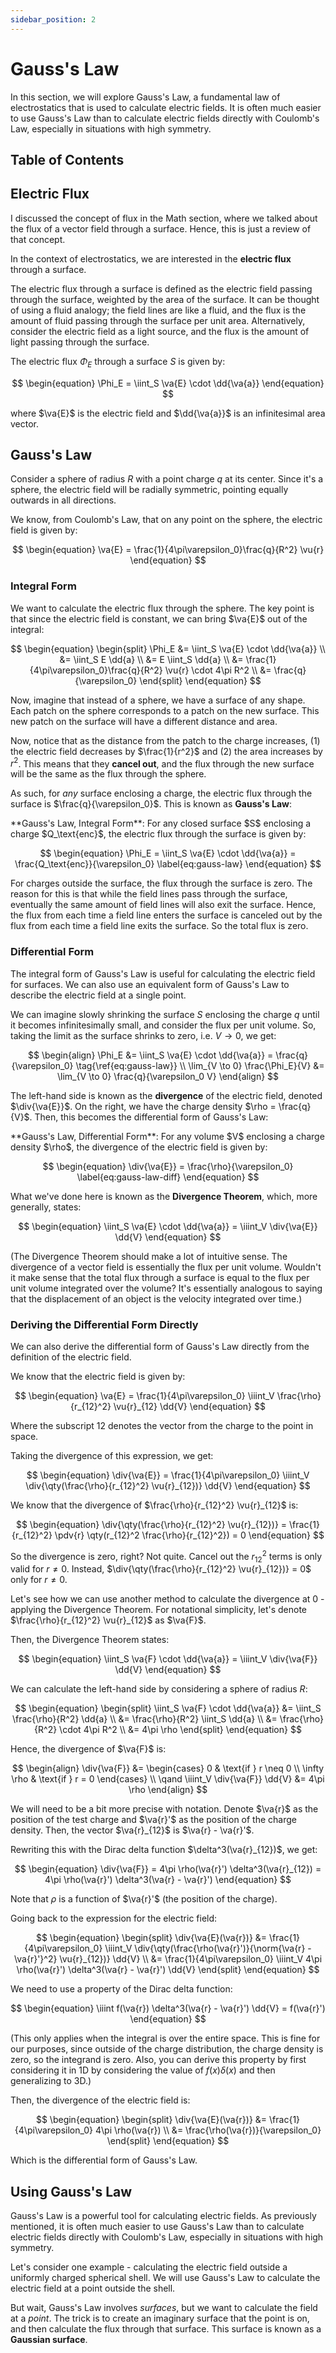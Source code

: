 ```yaml
---
sidebar_position: 2
---
```




# Gauss's Law

In this section, we will explore Gauss's Law, a fundamental law of electrostatics that is used to calculate electric fields.
It is often much easier to use Gauss's Law than to calculate electric fields directly with Coulomb's Law, especially in situations with high symmetry.

## Table of Contents

<TOCInline toc={toc} />

## Electric Flux

I discussed the concept of flux in the Math section, where we talked about the flux of a vector field through a surface.
Hence, this is just a review of that concept.

In the context of electrostatics, we are interested in the **electric flux** through a surface.

The electric flux through a surface is defined as the electric field passing through the surface, weighted by the area of the surface.
It can be thought of using a fluid analogy; the field lines are like a fluid, and the flux is the amount of fluid passing through the surface per unit area.
Alternatively, consider the electric field as a light source, and the flux is the amount of light passing through the surface.

The electric flux $\Phi_E$ through a surface $S$ is given by:

$$
\begin{equation}
\Phi_E = \iint_S \va{E} \cdot \dd{\va{a}}
\end{equation}
$$

where $\va{E}$ is the electric field and $\dd{\va{a}}$ is an infinitesimal area vector.

## Gauss's Law

Consider a sphere of radius $R$ with a point charge $q$ at its center.
Since it's a sphere, the electric field will be radially symmetric, pointing equally outwards in all directions.

We know, from Coulomb's Law, that on any point on the sphere, the electric field is given by:

$$
\begin{equation}
\va{E} = \frac{1}{4\pi\varepsilon_0}\frac{q}{R^2} \vu{r}
\end{equation}
$$

### Integral Form

We want to calculate the electric flux through the sphere.
The key point is that since the electric field is constant, we can bring $\va{E}$ out of the integral:

$$
\begin{equation}
\begin{split}
\Phi_E &= \iint_S \va{E} \cdot \dd{\va{a}} \\
&= \iint_S E \dd{a} \\
&= E \iint_S \dd{a} \\
&= \frac{1}{4\pi\varepsilon_0}\frac{q}{R^2} \vu{r} \cdot 4\pi R^2 \\
&= \frac{q}{\varepsilon_0}
\end{split}
\end{equation}
$$

Now, imagine that instead of a sphere, we have a surface of any shape.
Each patch on the sphere corresponds to a patch on the new surface.
This new patch on the surface will have a different distance and area.

Now, notice that as the distance from the patch to the charge increases, (1) the electric field decreases by $\frac{1}{r^2}$ and (2) the area increases by $r^2$.
This means that they **cancel out**, and the flux through the new surface will be the same as the flux through the sphere.

As such, for *any* surface enclosing a charge, the electric flux through the surface is $\frac{q}{\varepsilon_0}$.
This is known as **Gauss's Law**:

<Boxed>
**Gauss's Law, Integral Form**: For any closed surface $S$ enclosing a charge $Q_\text{enc}$, the electric flux through the surface is given by:

$$
\begin{equation}
\Phi_E = \iint_S \va{E} \cdot \dd{\va{a}} = \frac{Q_\text{enc}}{\varepsilon_0} \label{eq:gauss-law}
\end{equation}
$$

</Boxed>

For charges outside the surface, the flux through the surface is zero.
The reason for this is that while the field lines pass through the surface, eventually the same amount of field lines will also exit the surface.
Hence, the flux from each time a field line enters the surface is canceled out by the flux from each time a field line exits the surface.
So the total flux is zero.

### Differential Form

The integral form of Gauss's Law is useful for calculating the electric field for surfaces.
We can also use an equivalent form of Gauss's Law to describe the electric field at a single point.

We can imagine slowly shrinking the surface $S$ enclosing the charge $q$ until it becomes infinitesimally small, and consider the flux per unit volume.
So, taking the limit as the surface shrinks to zero, i.e. $V \to 0$, we get:

$$
\begin{align}
\Phi_E &= \iint_S \va{E} \cdot \dd{\va{a}} = \frac{q}{\varepsilon_0} \tag{\ref{eq:gauss-law}} \\
\lim_{V \to 0} \frac{\Phi_E}{V} &= \lim_{V \to 0} \frac{q}{\varepsilon_0 V}
\end{align}
$$

The left-hand side is known as the **divergence** of the electric field, denoted $\div{\va{E}}$. On the right, we have the charge density $\rho = \frac{q}{V}$.
Then, this becomes the differential form of Gauss's Law:

<Boxed>
**Gauss's Law, Differential Form**: For any volume $V$ enclosing a charge density $\rho$, the divergence of the electric field is given by:

$$
\begin{equation}
\div{\va{E}} = \frac{\rho}{\varepsilon_0} \label{eq:gauss-law-diff}
\end{equation}
$$

</Boxed>

What we've done here is known as the **Divergence Theorem**, which, more generally, states:

$$
\begin{equation}
\iint_S \va{E} \cdot \dd{\va{a}} = \iiint_V \div{\va{E}} \dd{V}
\end{equation}
$$

(The Divergence Theorem should make a lot of intuitive sense.
The divergence of a vector field is essentially the flux per unit volume.
Wouldn't it make sense that the total flux through a surface is equal to the flux per unit volume integrated over the volume?
It's essentially analogous to saying that the displacement of an object is the velocity integrated over time.)

### Deriving the Differential Form Directly

We can also derive the differential form of Gauss's Law directly from the definition of the electric field.

We know that the electric field is given by:

$$
\begin{equation}
\va{E} = \frac{1}{4\pi\varepsilon_0} \iiint_V \frac{\rho}{r_{12}^2} \vu{r}_{12} \dd{V}
\end{equation}
$$

Where the subscript $12$ denotes the vector from the charge to the point in space.

Taking the divergence of this expression, we get:

$$
\begin{equation}
\div{\va{E}} = \frac{1}{4\pi\varepsilon_0} \iiint_V \div{\qty(\frac{\rho}{r_{12}^2} \vu{r}_{12})} \dd{V}
\end{equation}
$$

We know that the divergence of $\frac{\rho}{r_{12}^2} \vu{r}_{12}$ is:

$$
\begin{equation}
\div{\qty(\frac{\rho}{r_{12}^2} \vu{r}_{12})} = \frac{1}{r_{12}^2} \pdv{r} \qty(r_{12}^2 \frac{\rho}{r_{12}^2}) = 0
\end{equation}
$$

So the divergence is zero, right?
Not quite. Cancel out the $r_{12}^2$ terms is only valid for $r \neq 0$.
Instead, $\div{\qty(\frac{\rho}{r_{12}^2} \vu{r}_{12})} = 0$ only for $r \neq 0$.

Let's see how we can use another method to calculate the divergence at $0$ - applying the Divergence Theorem.
For notational simplicity, let's denote $\frac{\rho}{r_{12}^2} \vu{r}_{12}$ as $\va{F}$.

Then, the Divergence Theorem states:

$$
\begin{equation}
\iint_S \va{F} \cdot \dd{\va{a}} = \iiint_V \div{\va{F}} \dd{V}
\end{equation}
$$

We can calculate the left-hand side by considering a sphere of radius $R$:

$$
\begin{equation}
\begin{split}
\iint_S \va{F} \cdot \dd{\va{a}} &= \iint_S \frac{\rho}{R^2} \dd{a} \\
&= \frac{\rho}{R^2} \iint_S \dd{a} \\
&= \frac{\rho}{R^2} \cdot 4\pi R^2 \\
&= 4\pi \rho
\end{split}
\end{equation}
$$

Hence, the divergence of $\va{F}$ is:

$$
\begin{align}
\div{\va{F}} &= \begin{cases}
0 & \text{if } r \neq 0 \\
\infty \rho & \text{if } r = 0
\end{cases} \\
\qand \iiint_V \div{\va{F}} \dd{V} &= 4\pi \rho
\end{align}
$$

We will need to be a bit more precise with notation.
Denote $\va{r}$ as the position of the test charge and $\va{r}'$ as the position of the charge density.
Then, the vector $\va{r}_{12}$ is $\va{r} - \va{r}'$.

Rewriting this with the Dirac delta function $\delta^3(\va{r}_{12})$, we get:

$$
\begin{equation}
\div{\va{F}} = 4\pi \rho(\va{r}') \delta^3(\va{r}_{12}) = 4\pi \rho(\va{r}') \delta^3(\va{r} - \va{r}')
\end{equation}
$$

Note that $\rho$ is a function of $\va{r}'$ (the position of the charge).

Going back to the expression for the electric field:

$$
\begin{equation}
\begin{split}
\div{\va{E}(\va{r})} &= \frac{1}{4\pi\varepsilon_0} \iiint_V \div{\qty(\frac{\rho(\va{r}')}{\norm{\va{r} - \va{r}'}^2} \vu{r}_{12})} \dd{V} \\
&= \frac{1}{4\pi\varepsilon_0} \iiint_V 4\pi \rho(\va{r}') \delta^3(\va{r} - \va{r}') \dd{V}
\end{split}
\end{equation}
$$

We need to use a property of the Dirac delta function:

$$
\begin{equation}
\iiint f(\va{r}) \delta^3(\va{r} - \va{r}') \dd{V} = f(\va{r}')
\end{equation}
$$

(This only applies when the integral is over the entire space. This is fine for our purposes, since outside of the charge distribution, the charge density is zero, so the integrand is zero.
Also, you can derive this property by first considering it in 1D by considering the value of $f(x)\delta(x)$ and then generalizing to 3D.)

Then, the divergence of the electric field is:

$$
\begin{equation}
\begin{split}
\div{\va{E}(\va{r})} &= \frac{1}{4\pi\varepsilon_0} 4\pi \rho(\va{r}) \\
&= \frac{\rho(\va{r})}{\varepsilon_0}
\end{split}
\end{equation}
$$

Which is the differential form of Gauss's Law.

## Using Gauss's Law

Gauss's Law is a powerful tool for calculating electric fields.
As previously mentioned, it is often much easier to use Gauss's Law than to calculate electric fields directly with Coulomb's Law, especially in situations with high symmetry.

Let's consider one example - calculating the electric field outside a uniformly charged spherical shell.
We will use Gauss's Law to calculate the electric field at a point outside the shell.

But wait, Gauss's Law involves *surfaces*, but we want to calculate the field at a *point*.
The trick is to create an imaginary surface that the point is on, and then calculate the flux through that surface.
This surface is known as a **Gaussian surface**.
